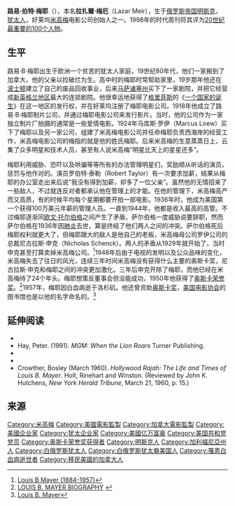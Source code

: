 {{艺人
|name =  Louis B. Mayer<br>路易·B·梅耶
|type = 幕后
|image         = Louis B Mayer cropped.jpg
|imagesize    = 
|民族      = 犹太人
|birth_name    = Lazar Meir
|birth_date    = {{birth date|1884|07|12}}
|birth_place   = {{flagicon|RUS}} [[俄罗斯帝国|俄罗斯帝国]][[明斯克|明斯克]]
|death_date    = {{death date and age|1957|10|29|1884|07|12}}
|death_place   = {{USA}}[[加州|加州]][[洛杉矶|洛杉矶]]
|nationality   = 
|parents     = Jacob Meir<br> Sarah Meltze
|citizenship   = 
|othername  = Louis Burt Mayer <br>L.B.<br>奥斯卡之父
|相关团体        = [[米高梅|米高梅电影]]
|years_active  = 1915～1950
|occupation    = 电影制片人
|spouse        = Margaret Shenberg<br>（1904～1947，二女）<br>Lorena Layson<br>（1948～1957）
|children=Edith<br>（1905.08.14～1987）<br>Irene Mayer SIrene<br>（1907～1990）
|academyawards='''[[奧斯卡榮譽獎|奧斯卡榮譽獎]]'''<br>1951年 
}}
'''路易·伯特·梅耶'''（{{lang|en|Louis Burt Mayer}}），本名'''拉扎爾·梅厄'''（Lazar Meir），生于[[俄罗斯帝国|俄罗斯帝国]][[明斯克|明斯克]]，[[犹太人|犹太人]]，好莱坞[[米高梅|米高梅]]电影公司创始人之一。1998年的时代周刊将其评为[[时代100人：本世纪最重要的人物|20世纪最重要的100个人物]]。

==生平==
路易·B·梅耶出生于欧洲一个贫苦的犹太人家庭，19世纪80年代，他们一家搬到了加拿大，他的父亲以捡破烂为生。高中时的梅耶时常帮助家里，19岁那年他还在[[波士顿|波士顿]]建立了自己的废品回收事业，后来[[马萨诸塞州|马萨诸塞州]]买下了一家剧院，并把它经营成[[新英格兰地区|新英格兰地区]]最大的连锁剧院。他很幸运地获得了[[格里菲斯|格里菲斯]]的《[[一个国家的诞生|一个国家的诞生]]》在这一地区的发行权，并在好莱坞注册了梅耶电影公司。1918年他成立了路易·B·梅耶制片公司，并通过梅耶电影公司来发行影片。当时，他的公司作为一家独立制片厂拍摄的通常是一些爱情电影。1924年马库斯·罗伊（Marcus Loew）买下了梅耶以及另一家公司，组建了米高梅电影公司并任命梅耶负责西海岸的经营工作，米高梅电影公司的梅指的就是他的姓氏梅耶。后来米高梅的生意蒸蒸日上，云集了众多明星和技术人员，甚至有人说米高梅“明星比天上的星星还多”。

梅耶利用威胁、恐吓以及哄骗等等所有的办法管理明星们，奖励顺从听话的演员，惩罚与他作对的。演员罗伯特·泰勒（Robert Taylor）有一次要求加薪，结果从梅耶的办公室走出来后说“我没有得到加薪，却多了一位父亲”。虽然他的无情招来了一些敌人，不过就连反对者都承认他在管理上的才能。在他的管理下，米高梅高产而又高质，有的时候平均每个星期都要开拍一部电影。1936年时，他成为美国第一个获得100万美元年薪的管理人员。一直到1944年，他都是收入最高的高管。不过梅耶逐渐同[[欧文·托尔伯格|欧文·托尔伯格]]之间产生了矛盾，萨尔伯格一度威胁说要辞职，然而萨尔伯格在1936年因[[肺炎|肺炎]]去世，算是终结了他们两人之间的冲突。萨尔伯格死后梅耶权利就更大了，但梅耶跟大的敌人是他自己的老板，米高梅母公司罗伊公司的总裁尼古拉斯·申克（Nicholas Schenck）。两人的矛盾从1929年就开始了，当时申克甚至打算卖掉米高梅公司。<ref>[http://www.hollywoodsgoldenage.com/moguls/mayer.html Louis B Mayer (1884-1957)]</ref>1948年后由于电视的发明以及公众品味的变化，米高梅失去了往日的风光，连续三年时间米高梅没有获得什么主要的奥斯卡奖，尼古拉斯·申克和梅耶之间的冲突更加激化。三年后申克开除了梅耶，而他已经在米高梅待了24个年头。梅耶想策反董事会但没能成功，1950年他获得了[[奥斯卡荣誉奖|奥斯卡荣誉奖]]。<ref>[http://www.thebiographychannel.co.uk/biographies/louis-b-mayer.html LOUIS B. MAYER BIOGRAPHY] {{webarchive|url=https://web.archive.org/web/20130623104536/http://www.thebiographychannel.co.uk/biographies/louis-b-mayer.html |date=2013-06-23 }}</ref>1957年，梅耶因白血病逝于洛杉矶。他还曾资助[[奥斯卡奖|奥斯卡奖]]，[[美国电影协会|美国电影协会]]的图书馆也是以他的名字命名的。<ref>[http://www.findagrave.com/cgi-bin/fg.cgi?page=gr&GRid=687 Louis B. Mayer]</ref>

==延伸阅读==
* {{cite book |authorlink=Scott Eyman |last=Eyman |first=Scott |title=Lion of Hollywood: The Life and Legend of Louis B. Mayer |publisher=[[Simon_&_Schuster|Simon & Schuster]] |year=2005 |isbn=0-7432-0481-6 |url=https://archive.org/details/lionofhollywoodl00eyma }}
* Hay, Peter. (1991). ''MGM: When the Lion Roars'' Turner Publishing. {{ISBN|187868504X}}
* {{cite book |authorlink=Charles Higham (biographer) |first=Charles |last=Higham |title=Merchant of Dreams: Louis B. Mayer, MGM, and the Secret Hollywood |publisher=[[Pan_Books|Pan Books]] |year=1993 |isbn=0-330-33314-3 }}
* {{Cite book
 | title=[[An_Empire_of_Their_Own:_How_the_Jews_Invented_Hollywood|An Empire of Their Own: How the Jews Invented Hollywood]]
 | publisher=Crown
 | year=1988
 | isbn=0-385-26557-3
 | first=Neal
 | last=Gabler
 | authorlink=Neal Gabler
}}
* Crowther, Bosley (March 1960). ''Hollywood Rajah: The Life and Times of Louis B. Mayer''. Holt, Rinehart and Winston. (Reviewed by John K. Hutchens, ''New York Herald Tribune'', March 21, 1960, p. 15.)

==来源==
{{reflist}}

{{Authority control}}
{{DEFAULTSORT: Mayer, Louis}}
[[Category:米高梅|Category:米高梅]]
[[Category:美國電影監製|Category:美國電影監製]]
[[Category:加拿大電影監製|Category:加拿大電影監製]]
[[Category:美國企业家|Category:美國企业家]]
[[Category:犹太企业家|Category:犹太企业家]]
[[Category:美國亿万富豪|Category:美國亿万富豪]]
[[Category:美国共和党党员|Category:美国共和党党员]]
[[Category:奥斯卡荣誉奖获得者|Category:奥斯卡荣誉奖获得者]]
[[Category:明斯克人|Category:明斯克人]]
[[Category:加利福尼亞州人|Category:加利福尼亞州人]]
[[Category:白俄罗斯犹太人|Category:白俄罗斯犹太人]]
[[Category:白俄罗斯犹太裔美国人|Category:白俄罗斯犹太裔美国人]]
[[Category:罹患白血病逝世者|Category:罹患白血病逝世者]]
[[Category:移民美國的加拿大人|Category:移民美國的加拿大人]]